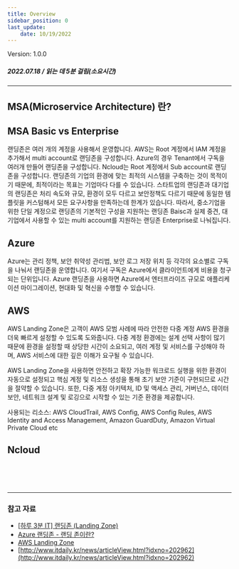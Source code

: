```yaml
---
title: Overview
sidebar_position: 0
last_update: 
    date: 10/19/2022
---
```


<span className="theme-doc-version-badge badge badge--secondary">
    Version: 1.0.0
</span>

##### 2022.07.18 / 읽는 데 5분 걸림(소요시간)

*****
## MSA(Microservice Architecture) 란?




## MSA Basic vs Enterprise

랜딩존은 여러 개의 계정을 사용해서 운영합니다. AWS는 Root 계정에서 IAM 계정을 추가해서 multi account로 랜딩존을 구성합니다. Azure의 경우 Tenant에서 구독을 여러개 만들어 랜딩존을 구성합니다. Ncloud는 Root 계정에서 Sub account로 랜딩존을 구성합니다. 랜딩존의 기업의 환경에 맞는 최적의 시스템을 구축하는 것이 목적이기 때문에, 최적이라는 목표는 기업마다 다를 수 있습니다. 스타트업의 랜딩존과 대기업의 랜딩존은 처리 속도와 규모, 환경이 모두 다르고 보안정책도 다르기 때문에 동일한 템플릿을 커스텀해서 모든 요구사항을 만족하는데 한계가 있습니다. 따라서, 중소기업을 위한 단일 계정으로 랜딩존의 기본적인 구성을 지원하는 랜딩존 Baisc과 실제 중견, 대기업에서 사용할 수 있는 multi account를 지원하는 랜딩존 Enterprise로 나눠집니다.



## Azure

Azure는 관리 정책, 보안 취약성 관리법, 보안 로그 저장 위치 등 각각의 요소별로 구독을 나눠서 랜딩존을 운영합니다. 여기서 구독은 Azure에서 클라이언트에게 비용을 청구되는 단위입니다. Azure 랜딩존을 사용하면 Azure에서 엔터프라이즈 규모로 애플리케이션 마이그레이션, 현대화 및 혁신을 수행할 수 있습니다. 


## AWS

AWS Landing Zone은 고객이 AWS 모범 사례에 따라 안전한 다중 계정 AWS 환경을 더욱 빠르게 설정할 수 있도록 도와줍니다. 다중 계정 환경에는 설계 선택 사항이 많기 때문에 환경을 설정할 때 상당한 시간이 소요되고, 여러 계정 및 서비스를 구성해야 하며, AWS 서비스에 대한 깊은 이해가 요구될 수 있습니다.

AWS Landing Zone을 사용하면 안전하고 확장 가능한 워크로드 실행을 위한 환경이 자동으로 설정되고 핵심 계정 및 리소스 생성을 통해 초기 보안 기준이 구현되므로 시간을 절약할 수 있습니다. 또한, 다중 계정 아키텍처, ID 및 액세스 관리, 거버넌스, 데이터 보안, 네트워크 설계 및 로깅으로 시작할 수 있는 기준 환경을 제공합니다.

사용되는 리소스: AWS CloudTrail, AWS Config, AWS Config Rules, AWS Identity and Access Management, Amazon GuardDuty, Amazon Virtual Private Cloud etc


## Ncloud

<br/><br/><br/>

*****
### 참고 자료

- [[하루 3분 IT] 랜딩존 (Landing Zone)](https://blog.naver.com/PostView.naver?blogId=pentamkt&logNo=222389825257&categoryNo=20&parentCategoryNo=0&viewDate=&currentPage=1&postListTopCurrentPage=1&from=postView)
- [Azure 랜딩존 - 랜딩 존이란?](https://docs.microsoft.com/ko-kr/azure/cloud-adoption-framework/ready/landing-zone/)
- [AWS Landing Zone](https://aws.amazon.com/ko/solutions/implementations/aws-landing-zone/)
- [http://www.itdaily.kr/news/articleView.html?idxno=202962](http://www.itdaily.kr/news/articleView.html?idxno=202962)